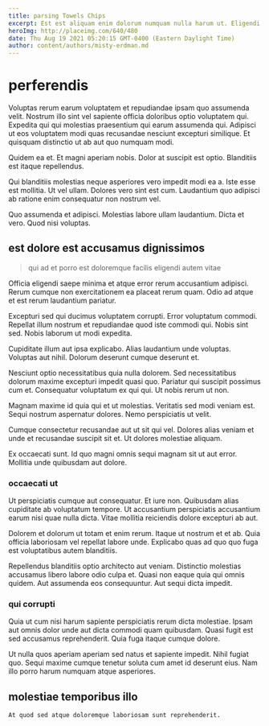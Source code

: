 ```yaml
---
title: parsing Towels Chips
excerpt: Est est aliquam enim dolorum numquam nulla harum ut. Eligendi fugit iure ratione nostrum. Omnis et voluptas quibusdam architecto quis maiores quia.
heroImg: http://placeimg.com/640/480
date: Thu Aug 19 2021 05:20:15 GMT-0400 (Eastern Daylight Time)
author: content/authors/misty-erdman.md
---
```

# perferendis

Voluptas rerum earum voluptatem et repudiandae ipsam quo assumenda velit. Nostrum illo sint vel sapiente officia doloribus optio voluptatem qui. Expedita qui qui molestias praesentium qui earum assumenda qui. Adipisci ut eos voluptatem modi quas recusandae nesciunt excepturi similique. Et quisquam distinctio ut ab aut quo numquam modi.
  
Quidem ea et. Et magni aperiam nobis. Dolor at suscipit est optio. Blanditiis est itaque repellendus.
  
Qui blanditiis molestias neque asperiores vero impedit modi ea a. Iste esse est mollitia. Ut vel ullam. Dolores vero sint est cum. Laudantium quo adipisci ab ratione enim consequatur non nostrum vel.
  
Quo assumenda et adipisci. Molestias labore ullam laudantium. Dicta et vero. Quod nisi voluptas.

## est dolore est accusamus dignissimos

> qui ad et porro est doloremque facilis eligendi autem vitae

Officia eligendi saepe minima et atque error rerum accusantium adipisci. Rerum cumque non exercitationem ea placeat rerum quam. Odio ad atque et est rerum laudantium pariatur.
  
Excepturi sed qui ducimus voluptatem corrupti. Error voluptatum commodi. Repellat illum nostrum et repudiandae quod iste commodi qui. Nobis sint sed. Nobis laborum ut modi expedita.
  
Cupiditate illum aut ipsa explicabo. Alias laudantium unde voluptas. Voluptas aut nihil. Dolorum deserunt cumque deserunt et.
  
Nesciunt optio necessitatibus quia nulla dolorem. Sed necessitatibus dolorum maxime excepturi impedit quasi quo. Pariatur qui suscipit possimus cum et. Consequatur voluptatum ex qui qui. Ut nobis rerum ut non.
  
Magnam maxime id quia qui et ut molestias. Veritatis sed modi veniam est. Sequi nostrum aspernatur dolores. Nemo perspiciatis ut velit.
  
Cumque consectetur recusandae aut ut sit qui vel. Dolores alias veniam et unde et recusandae suscipit sit et. Ut dolores molestiae aliquam.
  
Ex occaecati sunt. Id quo magni omnis sequi magnam sit ut aut error. Mollitia unde quibusdam aut dolore.

### occaecati ut

Ut perspiciatis cumque aut consequatur. Et iure non. Quibusdam alias cupiditate ab voluptatum tempore. Ut accusantium perspiciatis accusantium earum nisi quae nulla dicta. Vitae mollitia reiciendis dolore excepturi ab aut.
  
Dolorem et dolorum ut totam et enim rerum. Itaque ut nostrum et et ab. Quia officia laboriosam vel repellat labore unde. Explicabo quas ad quo quo fuga est voluptatibus autem blanditiis.
  
Repellendus blanditiis optio architecto aut veniam. Distinctio molestias accusamus libero labore odio culpa et. Quasi non eaque quia qui omnis quidem. Aut assumenda eos consequuntur. Aut sequi dicta impedit.

### qui corrupti

Quia ut cum nisi harum sapiente perspiciatis rerum dicta molestiae. Ipsam aut omnis dolor unde aut dicta commodi quam quibusdam. Quasi fugit est sed accusamus reprehenderit. Quia fuga itaque cumque dolore.
  
Ut nulla quos aperiam aperiam sed natus et sapiente impedit. Nihil fugiat quo. Sequi maxime cumque tenetur soluta cum amet id deserunt eius. Nam illo porro harum numquam atque asperiores.

## molestiae temporibus illo

```text
At quod sed atque doloremque laboriosam sunt reprehenderit.
```

